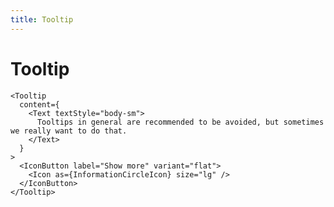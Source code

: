 ```yaml
---
title: Tooltip
---
```


# Tooltip

```tsx preview
<Tooltip
  content={
    <Text textStyle="body-sm">
      Tooltips in general are recommended to be avoided, but sometimes we really want to do that.
    </Text>
  }
>
  <IconButton label="Show more" variant="flat">
    <Icon as={InformationCircleIcon} size="lg" />
  </IconButton>
</Tooltip>
```
